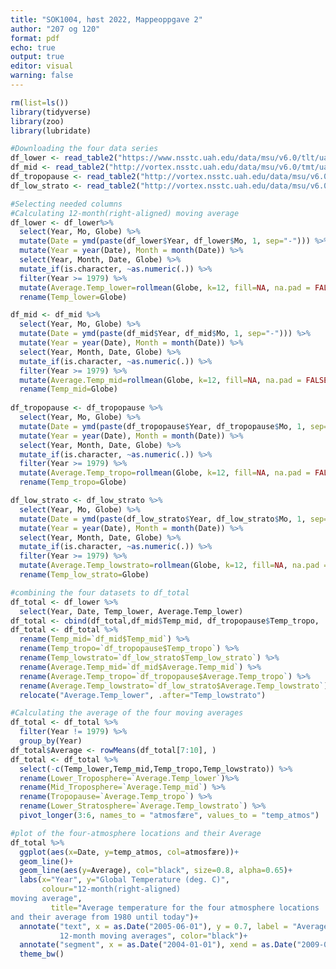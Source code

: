 ---
title: "SOK1004, høst 2022, Mappeoppgave 2"
author: "207 og 120"
format: pdf
echo: true
output: true
editor: visual
warning: false
---

```{r}
rm(list=ls()) 
library(tidyverse)
library(zoo)
library(lubridate)
```

```{r, message = FALSE, warning=FALSE}
#Downloading the four data series
df_lower <- read_table2("https://www.nsstc.uah.edu/data/msu/v6.0/tlt/uahncdc_lt_6.0.txt")
df_mid <- read_table2("http://vortex.nsstc.uah.edu/data/msu/v6.0/tmt/uahncdc_mt_6.0.txt")
df_tropopause <- read_table2("http://vortex.nsstc.uah.edu/data/msu/v6.0/ttp/uahncdc_tp_6.0.txt")
df_low_strato <- read_table2("http://vortex.nsstc.uah.edu/data/msu/v6.0/tls/uahncdc_ls_6.0.txt")
```

```{r, message = FALSE, warning = FALSE}
#Selecting needed columns
#Calculating 12-month(right-aligned) moving average
df_lower <- df_lower%>% 
  select(Year, Mo, Globe) %>% 
  mutate(Date = ymd(paste(df_lower$Year, df_lower$Mo, 1, sep="-"))) %>% 
  mutate(Year = year(Date), Month = month(Date)) %>%
  select(Year, Month, Date, Globe) %>%  
  mutate_if(is.character, ~as.numeric(.)) %>% 
  filter(Year >= 1979) %>% 
  mutate(Average.Temp_lower=rollmean(Globe, k=12, fill=NA, na.pad = FALSE, align="right")) %>%  
  rename(Temp_lower=Globe)

df_mid <- df_mid %>%
  select(Year, Mo, Globe) %>% 
  mutate(Date = ymd(paste(df_mid$Year, df_mid$Mo, 1, sep="-"))) %>% 
  mutate(Year = year(Date), Month = month(Date)) %>%
  select(Year, Month, Date, Globe) %>%  
  mutate_if(is.character, ~as.numeric(.)) %>% 
  filter(Year >= 1979) %>% 
  mutate(Average.Temp_mid=rollmean(Globe, k=12, fill=NA, na.pad = FALSE, align="right")) %>% 
  rename(Temp_mid=Globe)
  
df_tropopause <- df_tropopause %>%
  select(Year, Mo, Globe) %>%
  mutate(Date = ymd(paste(df_tropopause$Year, df_tropopause$Mo, 1, sep="-"))) %>% 
  mutate(Year = year(Date), Month = month(Date)) %>%
  select(Year, Month, Date, Globe) %>%  
  mutate_if(is.character, ~as.numeric(.)) %>% 
  filter(Year >= 1979) %>% 
  mutate(Average.Temp_tropo=rollmean(Globe, k=12, fill=NA, na.pad = FALSE, align="right")) %>% 
  rename(Temp_tropo=Globe)

df_low_strato <- df_low_strato %>%
  select(Year, Mo, Globe) %>%
  mutate(Date = ymd(paste(df_low_strato$Year, df_low_strato$Mo, 1, sep="-"))) %>% 
  mutate(Year = year(Date), Month = month(Date)) %>%
  select(Year, Month, Date, Globe) %>%  
  mutate_if(is.character, ~as.numeric(.)) %>% 
  filter(Year >= 1979) %>% 
  mutate(Average.Temp_lowstrato=rollmean(Globe, k=12, fill=NA, na.pad = FALSE, align="right")) %>% 
  rename(Temp_low_strato=Globe)
```

```{r}
#combining the four datasets to df_total
df_total <- df_lower %>% 
  select(Year, Date, Temp_lower, Average.Temp_lower)
df_total <- cbind(df_total,df_mid$Temp_mid, df_tropopause$Temp_tropo,  df_low_strato$Temp_low_strato, df_mid$Average.Temp_mid,df_tropopause$Average.Temp_tropo,df_low_strato$Average.Temp_lowstrato)
df_total <- df_total %>% 
  rename(Temp_mid=`df_mid$Temp_mid`) %>%
  rename(Temp_tropo=`df_tropopause$Temp_tropo`) %>%
  rename(Temp_lowstrato=`df_low_strato$Temp_low_strato`) %>%
  rename(Average.Temp_mid=`df_mid$Average.Temp_mid`) %>% 
  rename(Average.Temp_tropo=`df_tropopause$Average.Temp_tropo`) %>%
  rename(Average.Temp_lowstrato=`df_low_strato$Average.Temp_lowstrato`) %>% 
  relocate("Average.Temp_lower", .after="Temp_lowstrato")
```

```{r}
#Calculating the average of the four moving averages
df_total <- df_total %>% 
  filter(Year != 1979) %>% 
  group_by(Year)
df_total$Average <- rowMeans(df_total[7:10], )
df_total <- df_total %>% 
  select(-c(Temp_lower,Temp_mid,Temp_tropo,Temp_lowstrato)) %>% 
  rename(Lower_Troposphere=`Average.Temp_lower`)%>%
  rename(Mid_Troposphere=`Average.Temp_mid`) %>% 
  rename(Tropopause=`Average.Temp_tropo`) %>% 
  rename(Lower_Stratosphere=`Average.Temp_lowstrato`) %>% 
  pivot_longer(3:6, names_to = "atmosfære", values_to = "temp_atmos")
```

```{r}
#plot of the four-atmosphere locations and their Average 
df_total %>% 
  ggplot(aes(x=Date, y=temp_atmos, col=atmosfære))+
  geom_line()+
  geom_line(aes(y=Average), col="black", size=0.8, alpha=0.65)+
  labs(x="Year", y="Global Temperature (deg. C)",
       colour="12-month(right-aligned) 
moving average",
         title="Average temperature for the four atmosphere locations 
and their average from 1980 until today")+
  annotate("text", x = as.Date("2005-06-01"), y = 0.7, label = "Average of the four
           12-month moving averages", color="black")+
  annotate("segment", x = as.Date("2004-01-01"), xend = as.Date("2009-08-01"), y = 0.5, yend = 0.08, arrow = arrow(length = unit(0.4,"cm")))+
  theme_bw()
```
